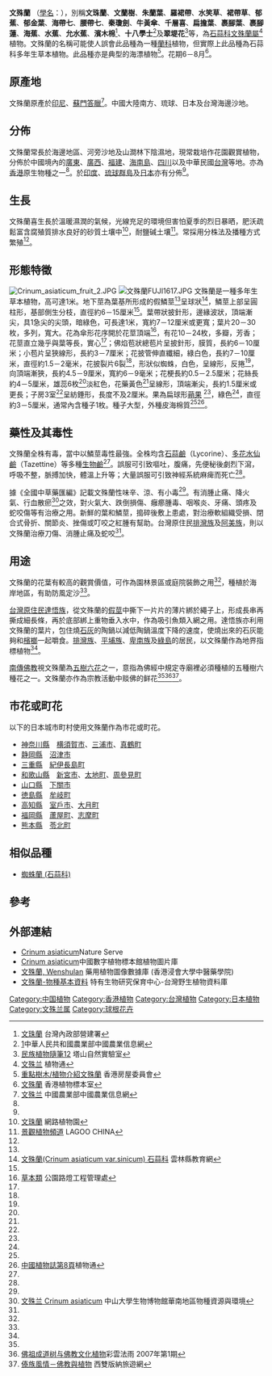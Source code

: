 {{noteTA
|1=zh－hans:厘米; zh－hant:公分; zh－hk:厘米;
|2=zh－hans:毫米; zh－hant:公釐; zh－hk:毫米;
}}
{{speciesbox
| image = Crinum Lily.JPG
| image_width = 240px
| image_caption = 
| genus = Crinum
| species = asiaticum
| authority = [[卡尔·林奈|L.]]
| subdivision_ranks = [[变种|变种]]
| subdivision = 
* ''Crinum asiaticum'' L. var. ''sinicum'' (Roxb. ex Herb.) Baker
}}

'''文殊蘭''' （[[學名|學名]]：''{{lang|la|Crinum asiaticum}}''），別稱'''文珠蘭'''、'''文蘭樹'''、'''朱蘭葉'''、'''羅裙帶'''、'''水笑草'''、'''裙帶草'''、'''郁蕉'''、'''郁金葉'''、'''海帶七'''、'''腰帶七'''、'''秦瓊劍'''、'''牛黃傘'''、'''千層喜'''、'''扁擔葉'''、'''裹腳葉'''、'''裹腳蓮'''、'''海蕉'''、'''水蕉'''、'''允水蕉'''、'''濱木棉'''<ref name = "台灣內政部營建署">[http://w3.cpami.gov.tw/khmp/plant-handbook2/html/page49.htm 文珠蘭] {{Wayback|url=http://w3.cpami.gov.tw/khmp/plant-handbook2/html/page49.htm |date=20111216183506 }}台灣內政部營建署</ref>、'''十八學士'''<ref name="中國農業信息網">[http://www.agri.gov.cn/_flower/chinese/picture/qghh/wcl.htm文殊兰]{{dead link|date=2017年12月|bot=InternetArchiveBot|fix-attempted=yes}}中華人民共和國農業部中國農業信息網</ref>及'''翠堤花'''<ref name="塔山自然實驗室">[http://tnl.org.tw/article/column/hanwen/012/012.htm 民族植物隨筆12] {{webarchive|url=https://web.archive.org/web/20080828234605/http://tnl.org.tw/article/column/hanwen/012/012.htm |date=2008-08-28 }} 塔山自然實驗室</ref>等，為[[石蒜科|石蒜科]][[文殊蘭屬|文殊蘭屬]]<ref>[http://www.plant.ac.cn/latin/Amaryllidaceae/Crinum-asiaticum-Linn-var-sinicum-Roxbex-Herb-Baker.htm 文殊兰] {{webarchive|url=https://archive.is/20121129220505/http://www.plant.ac.cn/latin/Amaryllidaceae/Crinum-asiaticum-Linn-var-sinicum-Roxbex-Herb-Baker.htm |date=2012-11-29 }}植物通</ref>植物。文殊蘭的名稱可能使人誤會此品種為一種[[蘭科|蘭科]]植物，但實際上此品種為石蒜科多年生草本植物。此品種亦是典型的海漂植物<ref name = "香港房屋委員會">[http://www.housingauthority.gov.hk/hdw/b5/aboutus/events/greenestate/sec3_3_4a.html 重點樹木/植物介紹文殊蘭] {{Wayback|url=http://www.housingauthority.gov.hk/hdw/b5/aboutus/events/greenestate/sec3_3_4a.html |date=20150924042122 }}香港房屋委員會</ref>。花期6－8月<ref name = "香港植物標本室">[http://www.hkherbarium.net/Herbarium/c_search_end.asp?id=4990 文殊蘭] {{Wayback|url=http://www.hkherbarium.net/Herbarium/c_search_end.asp?id=4990 |date=20140905044321 }}香港植物標本室</ref>。

== 原產地 ==
文殊蘭原產於[[印尼|印尼]]、[[蘇門答臘|蘇門答臘]]<ref name="中國農業部">[http://yzcp.agri.gov.cn/yztscp/hh/t20080418_790380.htm 文殊兰] {{webarchive|url=https://archive.is/20121127060317/http://yzcp.agri.gov.cn/yztscp/hh/t20080418_790380.htm |date=2012-11-27 }}中國農業部中國農業信息網</ref>。中國大陸南方、琉球、日本及台灣海邊沙地。

== 分佈 ==
文殊蘭常長於海邊地區、河旁沙地及山澗林下陰濕地，現常栽培作花園觀賞植物，分佈於中國境內的[[廣東|廣東]]、[[廣西|廣西]]、[[福建|福建]]、[[海南島|海南島]]、[[四川|四川]]以及中華民國[[台灣|台灣]]等地。亦為[[香港|香港]]原生物種之一<ref name = "香港植物標本室"/>。於[[印度|印度]]、[[琉球群島|琉球群島]]及[[日本|日本]]亦有分佈<ref name = "台灣內政部營建署"/>。

== 生長 ==
文殊蘭喜生長於溫暖濕潤的氣候，光線充足的環境但害怕夏季的烈日暴晒，肥沃疏鬆富含腐殖質排水良好的砂質土壤中<ref>[http://www.floral.com.tw/floral/floristbypermalink/3b1c9f8845884a7f48256f9d001fc064 文珠蘭] {{Wayback|url=http://www.floral.com.tw/floral/floristbypermalink/3b1c9f8845884a7f48256f9d001fc064 |date=20071111112619 }}網路植物園</ref>，耐鹽碱土壤<ref name=" LAGOO CHINA ">[http://green.lagoo.com.cn/greendetail.asp?id=1101 景觀植物頻道] {{webarchive|url=https://web.archive.org/web/20071011080559/http://green.lagoo.com.cn/greendetail.asp?id=1101 |date=2007-10-11 }}LAGOO CHINA</ref>。常採用分株法及播種方式繁殖<ref name = "中國農業部"/>。

== 形態特徵 ==
[[File:Crinum_asiaticum_fruit_2.JPG|thumb]]
[[File:文殊蘭FUJI1617.JPG|thumb]]
文殊蘭是一種多年生草本植物，高可達1米。地下莖為葉基所形成的假鱗莖<ref name = " LAGOO CHINA "/>呈球狀<ref name="雲林縣教育網">[http://mail.ylc.edu.tw/~bcps.chenc/4/0404.html 文殊蘭(Crinum asiaticum var.sinicum) 石蒜科] {{webarchive|url=https://archive.is/20041122224212/http://mail.ylc.edu.tw/~bcps.chenc/4/0404.html |date=2004-11-22 }}雲林縣教育網</ref>，鱗莖上部呈圓柱形，基部側生分枝，直徑約6－15厘米<ref name = "雲林縣教育網"/>。葉帶狀披針形，邊緣波狀，頂端漸尖，具1急尖的尖頭，暗綠色，可長達1米，寬約7－12厘米或更寬；葉片20－30枚，多列，寬大。花為傘形花序開於花莖頂端<ref name="公園路燈工程管理處">[http://pkl.taipei.gov.tw/cgi-bin/SM_theme?page=437fccbd 草本類] {{webarchive|url=https://web.archive.org/web/20060513042709/http://pkl.taipei.gov.tw/cgi-bin/SM_theme?page=437fccbd |date=2006-05-13 }}公園路燈工程管理處</ref>，有花10－24枚，多瓣，芳香；花莖直立幾乎與葉等長，實心<ref name = " LAGOO CHINA "/>；佛焰苞狀總苞片呈披針形，膜質，長約6－10厘米；小苞片呈狹線形，長約3－7厘米；花披管伸直纖細，綠白色，長約7－10厘米，直徑約1.5－2毫米，花披裂片6裂<ref name = "雲林縣教育網"/>，形狀似蜘蛛，白色，呈線形，反捲<ref name = "雲林縣教育網"/>，向頂端漸狹，長約4.5－9厘米，寬約6－9毫米；花梗長約0.5－2.5厘米；花絲長約4－5厘米，雄蕊6枚<ref name = "雲林縣教育網"/>淡紅色，花藥黃色<ref name = "雲林縣教育網"/>呈線形，頂端漸尖，長約1.5厘米或更長；子房3室<ref name = "雲林縣教育網"/>呈紡錘形，長度不及2厘米。果為扁球形[[蒴果|蒴果]] <ref name = "中國農業信息網"/>，綠色<ref name = "中國農業信息網"/>，直徑約3－5厘米，通常內含種子1枚。種子大型，外種皮海棉質<ref name = "中國農業信息網"/><ref>[http://www.plant.ac.cn/pdf.asp?pg=zwz/16(1)/008.pdf 中國植物誌第8頁]{{dead link|date=2017年12月 |bot=InternetArchiveBot |fix-attempted=yes }}植物通</ref>。

== 藥性及其毒性 ==
文殊蘭全株有毒，當中以鱗莖毒性最強。全株均含[[石蒜鹼|石蒜鹼]]（Lycorine）、[[多花水仙鹼|多花水仙鹼]]（Tazettine）等多種[[生物鹼|生物鹼]]<ref name = "塔山自然實驗室"/>。誤服可引致嘔吐，腹痛，先便秘後劇烈下瀉，呼吸不整，脈搏加快，體溫上升等；大量誤服可引致神經系統麻痺而死亡<ref name = "公園路燈工程管理處"/>。

據《全國中草藥匯編》記載文殊蘭性味辛、涼、有小毒<ref name = "塔山自然實驗室"/>。有消腫止痛、降火氣、行血散瘀<ref>[http://biomuseum.sysu.edu.cn/BioM/Article.asp?articleid=40878 文殊兰 Crinum asiaticum] {{webarchive|url=https://web.archive.org/web/20080628132305/http://biomuseum.sysu.edu.cn/BioM/Article.asp?articleid=40878 |date=2008-06-28 }}中山大學生物博物館華南地區物種資源與環境</ref>之效，對火氣大、跌倒損傷、癰癤腫毒、咽喉炎、牙痛、頭疼及蛇咬傷等有治療之用。新鮮的葉和鱗莖，搗碎後敷上患處，對治療軟組織受損、閉合式骨折、關節炎、挫傷或叮咬之紅腫有幫助。台灣原住民[[排灣族|排灣族]]及[[阿美族|阿美族]]，則以文殊蘭治療刀傷、消腫止痛及蛇咬<ref name = "塔山自然實驗室"/>。

== 用途 ==
文殊蘭的花葉有較高的觀賞價值，可作為園林景區或庭院裝飾之用<ref name = "中國農業部"/>，種植於海岸地區，有助防風定沙<ref name = "香港房屋委員會"/>。

[[台灣|台灣]][[原住民|原住民]][[達悟族|達悟族]]，從文殊蘭的[[假莖|假莖]]中撕下一片片的薄片綁於繩子上，形成長串再撕成細長條，再於底部綁上重物垂入水中，作為吸引魚類入網之用。達悟族亦利用文殊蘭的葉片，包住燒[[石灰|石灰]]的陶鍋以減低陶鍋溫度下降的速度，使燒出來的石灰能夠和[[檳榔|檳榔]]一起嚼食。[[排灣族|排灣族]]、[[平埔族|平埔族]]、[[卑南族|卑南族]]及[[綠島|綠島]]的居民，以文殊蘭作為地界指標植物<ref name = "塔山自然實驗室"/>。

[[南傳佛教|南傳佛教]]視文殊蘭為[[五樹六花|五樹六花]]之一，意指為佛經中規定寺廟裡必須種植的五種樹六種花之一。文殊蘭亦作為宗教活動中赕佛的鲜花<ref name = "中國農業部"/><ref>[http://www.plm.org.hk/qikan/cyfy/2007.1/2k0701f8.htm 佛祖成道树与佛教文化植物]{{dead link|date=2017年12月 |bot=InternetArchiveBot |fix-attempted=yes }}彩雲法雨 2007年第1期</ref><ref>[http://www.xsbnly.com/info/2710-1.htm 傣族風情－佛教與植物] {{webarchive|url=https://web.archive.org/web/20081120144851/http://www.xsbnly.com/info/2710-1.htm |date=2008-11-20 }}西雙版納旅遊網</ref>。

== 市花或町花 ==
以下的日本城市町村使用文殊蘭作為市花或町花。

* [[神奈川縣|神奈川縣]]　[[横須賀市|横須賀市]]、[[三浦市|三浦市]]、[[真鶴町|真鶴町]]
* [[静岡縣|静岡縣]]　[[沼津市|沼津市]]
* [[三重縣|三重縣]]　[[紀伊長島町|紀伊長島町]]
* [[和歌山縣|和歌山縣]]　[[新宮市|新宮市]]、[[太地町|太地町]]、[[周參見町|周參見町]]
* [[山口縣|山口縣]]　[[下關市|下關市]]
* [[徳島縣|徳島縣]]　[[牟岐町|牟岐町]]
* [[高知縣|高知縣]]　[[室戶市|室戶市]]、[[大月町|大月町]]
* [[福岡縣|福岡縣]]　[[蘆屋町|蘆屋町]]、[[志摩町_(福岡縣)|志摩町]]
* [[熊本縣|熊本縣]]　[[苓北町|苓北町]]

== 相似品種 ==
* [[蜘蛛蘭_(石蒜科)|蜘蛛蘭 (石蒜科)]]

== 參考 ==
{{Reflist|2}}

== 外部連結 ==
* [http://www.natureserve.org/explorer/servlet/NatureServe?searchName=Crinum+asiaticum+ Crinum asiaticum]Nature Serve
* [http://www.cvh.org.cn/gallery/piclist.asp?tu_word=Crinum%20asiaticum&mode=2&R2=V3 Crinum asiaticum]{{dead link|date=2017年12月 |bot=InternetArchiveBot |fix-attempted=yes }}中國數字植物標本館植物圖片庫
*[http://libproject.hkbu.edu.hk/was40/detail?lang=ch&channelid=1288&searchword=herb_id=D01196 文殊蘭, Wenshulan] {{Wayback|url=http://libproject.hkbu.edu.hk/was40/detail?lang=ch&channelid=1288&searchword=herb_id=D01196 |date=20200214055322 }} 藥用植物圖像數據庫 (香港浸會大學中醫藥學院) {{zh-hant}}{{en}}
*[http://plant.tesri.gov.tw/plant100/WebPlantDetail.aspx?tno=613005020 文殊蘭-物種基本資料] {{Wayback|url=http://plant.tesri.gov.tw/plant100/WebPlantDetail.aspx?tno=613005020 |date=20200214055319 }} 特有生物研究保育中心-台灣野生植物資料庫

{{commons| Crinum asiaticum }}
{{Wikispecies| Crinum asiaticum }}
{{Taxonbar|from=Q713472}}

[[Category:中国植物|Category:中国植物]]
[[Category:香港植物|Category:香港植物]]
[[Category:台灣植物|Category:台灣植物]]
[[Category:日本植物|Category:日本植物]]
[[Category:文殊兰属|Category:文殊兰属]]
[[Category:球根花卉|Category:球根花卉]]